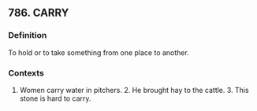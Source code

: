 ## 786. CARRY
### Definition
To hold or to take something from one place to another.

### Contexts
1. Women carry water in pitchers. 2. He brought hay to the cattle. 3. This stone is hard to carry.

